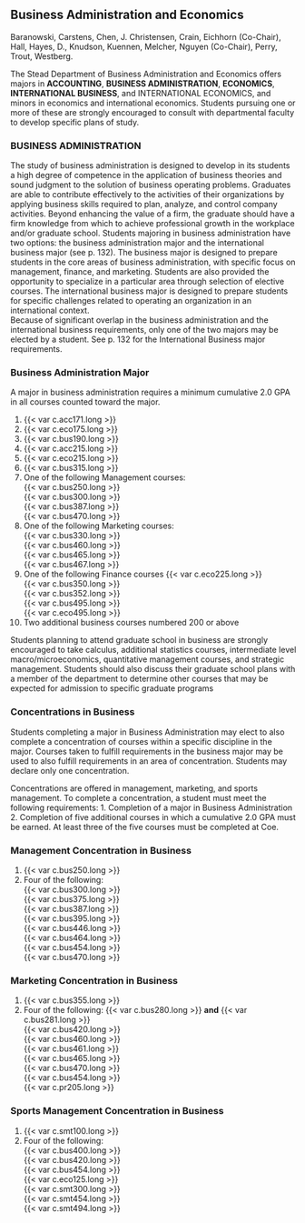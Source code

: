 ## Business Administration and Economics   
Baranowski, Carstens, Chen, J. Christensen, Crain, Eichhorn (Co-Chair), Hall, Hayes, D., Knudson, Kuennen, Melcher, Nguyen (Co-Chair), Perry, Trout, Westberg.

The Stead Department of Business Administration and Economics offers majors in **ACCOUNTING**, **BUSINESS ADMINISTRATION**, **ECONOMICS**, **INTERNATIONAL BUSINESS**, and INTERNATIONAL ECONOMICS, and minors in economics and international economics. Students pursuing one or more of these are strongly encouraged to consult with departmental faculty to develop specific plans of study. 

### BUSINESS ADMINISTRATION  
The study of business administration is designed to develop in its students a high degree of competence in the application of business theories and sound judgment to the solution of business operating problems. Graduates are able to contribute effectively to the activities of their organizations by applying business skills required to plan, analyze, and control company activities. Beyond enhancing the value of a firm, the graduate should have a firm knowledge from which to achieve professional growth in the workplace and/or graduate school. Students majoring in business administration have two options: the business administration major and the international business major (see p. 132). The business major is designed to prepare students in the core areas of business administration, with specific focus on management, finance, and marketing. Students are also provided the opportunity to specialize in a particular area through selection of elective courses. The international business major is designed to prepare students for specific challenges related to operating an organization in an international context.   
Because of significant overlap in the business administration and the international business requirements, only one of the two majors may be elected by a student.  See p. 132 for the International Business major requirements.

### Business Administration Major  

A major in business administration requires a minimum cumulative 2.0 GPA in all courses counted toward the major.

1. {{< var c.acc171.long >}}
2. {{< var c.eco175.long >}}
3. {{< var c.bus190.long >}}
4. {{< var c.acc215.long >}}
5. {{< var c.eco215.long >}}
6. {{< var c.bus315.long >}}
7. One of the following Management courses:    
   {{< var c.bus250.long >}}  
   {{< var c.bus300.long >}}  
   {{< var c.bus387.long >}}  
   {{< var c.bus470.long >}}    
8. One of the following Marketing courses:   
   {{< var c.bus330.long >}}  
   {{< var c.bus460.long >}}  
   {{< var c.bus465.long >}}  
   {{< var c.bus467.long >}}  
9. One of the following Finance courses
   {{< var c.eco225.long >}}  
   {{< var c.bus350.long >}}  
   {{< var c.bus352.long >}}  
   {{< var c.bus495.long >}}  
   {{< var c.eco495.long >}}  
10. Two additional business courses numbered 200 or above

Students planning to attend graduate school in business are strongly encouraged to take calculus, additional statistics courses, intermediate level macro/microeconomics, quantitative management courses, and strategic management. Students should also discuss their graduate school plans with a member of the department to determine other courses that may be expected for admission to specific graduate programs

### Concentrations in Business

Students completing a major in Business Administration may elect to also complete a concentration of courses within a specific discipline in the major. Courses taken to fulfill requirements in the business major may be used to also fulfill requirements in an area of concentration. Students may declare only one concentration. 

Concentrations are offered in management, marketing, and sports management. To complete a concentration, a student must meet the following requirements:
1.	Completion of a major in Business Administration
2.	Completion of five additional courses in which a cumulative 2.0 GPA must be earned.  At least three of the five courses must be completed at Coe.

### Management Concentration in Business 
1. {{< var c.bus250.long >}}
2. Four of the following:   
   {{< var c.bus300.long >}}      
   {{< var c.bus375.long >}}      
   {{< var c.bus387.long >}}      
   {{< var c.bus395.long >}}      
   {{< var c.bus446.long >}}      
   {{< var c.bus464.long >}}      
   {{< var c.bus454.long >}}      
   {{< var c.bus470.long >}}      

### Marketing Concentration in Business
1. {{< var c.bus355.long >}}  
2. Four of the following: 
   {{< var c.bus280.long >}} **and** {{< var c.bus281.long >}}  
   {{< var c.bus420.long >}}  
   {{< var c.bus460.long >}}  
   {{< var c.bus461.long >}}  
   {{< var c.bus465.long >}}  
   {{< var c.bus470.long >}}  
   {{< var c.bus454.long >}}  
   {{< var c.pr205.long >}}  

### Sports Management Concentration in Business
1. {{< var c.smt100.long >}}  
2. Four of the following:   
   {{< var c.bus400.long >}}   
   {{< var c.bus420.long >}}  
   {{< var c.bus454.long >}}  
   {{< var c.eco125.long >}}  
   {{< var c.smt300.long >}}  
   {{< var c.smt454.long >}}  
   {{< var c.smt494.long >}}  
 
